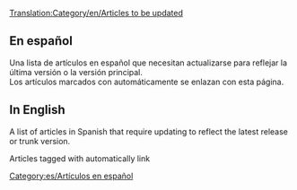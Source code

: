[[Translation:Category/en/Articles to be updated]]
==En español==
Una lista de artículos en español que necesitan actualizarse para reflejar la última versión o la versión principal.<br/>

Los artículos marcados con {{en/S|es/Desactualizado}} automáticamente se enlazan con esta página.
==In English==
A list of articles in Spanish that require updating to reflect the latest release or trunk version.

Articles tagged with {{en/S|es/Desactualizado}} automatically link


[[Category:es/Artículos en español]]